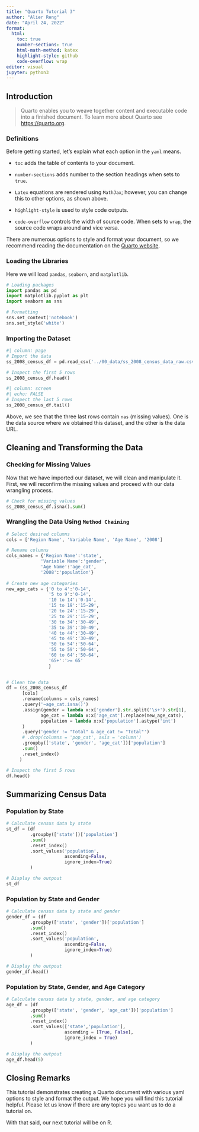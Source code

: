 ```yaml
---
title: "Quarto Tutorial 3"
author: "Alier Reng"
date: "April 24, 2022"
format: 
  html:
    toc: true
    number-sections: true
    html-math-method: katex
    highlight-style: github
    code-overflow: wrap
editor: visual
jupyter: python3
---
```


## Introduction

> Quarto enables you to weave together content and executable code into a finished document.
> To learn more about Quarto see <https://quarto.org>.

### Definitions

Before getting started, let's explain what each option in the `yaml` means.

-   `toc` adds the table of contents to your document.

-   `number-sections` adds number to the section headings when sets to `true`.

-   `Latex` equations are rendered using `MathJax`; however, you can change this to other options, as shown above.

-   `highlight-style` is used to style code outputs.

-   `code-overflow` controls the width of source code.
    When sets to `wrap`, the source code wraps around and vice versa.

There are numerous options to style and format your document, so we recommend reading the documentation on the [Quarto website](https://quarto.org/docs/output-formats).

### Loading the Libraries

Here we will load `pandas`, `seaborn`, and `matplotlib`.

```python
# Loading packages
import pandas as pd
import matplotlib.pyplot as plt
import seaborn as sns

# Formatting
sns.set_context('notebook')
sns.set_style('white')
```

### Importing the Dataset

```python
#| column: page
# Import the data
ss_2008_census_df = pd.read_csv('../00_data/ss_2008_census_data_raw.csv')

# Inspect the first 5 rows
ss_2008_census_df.head()
```

```python
#| column: screen
#| echo: FALSE
# Inspect the last 5 rows
ss_2008_census_df.tail()
```

Above, we see that the three last rows contain `nas` (missing values).
One is the data source where we obtained this dataset, and the other is the data URL.

## Cleaning and Transforming the Data

### Checking for Missing Values

Now that we have imported our dataset, we will clean and manipulate it.
First, we will reconfirm the missing values and proceed with our data wrangling process.

```python
# Check for missing values
ss_2008_census_df.isna().sum()
```

### Wrangling the Data Using `Method Chaining`

```python
# Select desired columns
cols = ['Region Name', 'Variable Name', 'Age Name', '2008']

# Rename columns
cols_names = {'Region Name':'state', 
             'Variable Name':'gender', 
             'Age Name':'age_cat', 
             '2008':'population'}
             
# Create new age categories           
new_age_cats = {'0 to 4':'0-14', 
                '5 to 9':'0-14',
                '10 to 14':'0-14',
                '15 to 19':'15-29', 
                '20 to 24':'15-29',
                '25 to 29':'15-29',
                '30 to 34':'30-49', 
                '35 to 39':'30-49',
                '40 to 44':'30-49',
                '45 to 49':'30-49', 
                '50 to 54':'50-64', 
                '55 to 59':'50-64',
                '60 to 64':'50-64', 
                '65+':'>= 65'
                }
             

# Clean the data
df = (ss_2008_census_df
      [cols]
      .rename(columns = cols_names)
      .query('~age_cat.isna()')
      .assign(gender = lambda x:x['gender'].str.split('\s+').str[1],
             age_cat = lambda x:x['age_cat'].replace(new_age_cats),
             population = lambda x:x['population'].astype('int')
      )
      .query('gender != "Total" & age_cat != "Total"')
      # .drop(columns = 'pop_cat', axis = 'column')
      .groupby(['state', 'gender', 'age_cat'])['population']
      .sum()
      .reset_index()
     )

# Inspect the first 5 rows
df.head()
```

## Summarizing Census Data

### Population by State

```python
# Calculate census data by state
st_df = (df  
         .groupby(['state'])['population']
         .sum()
         .reset_index()
         .sort_values('population', 
                      ascending=False, 
                      ignore_index=True)
         )

# Display the outpout
st_df
```

### Population by State and Gender

```python
# Calculate census data by state and gender
gender_df = (df  
         .groupby(['state', 'gender'])['population']
         .sum()
         .reset_index()
         .sort_values('population', 
                      ascending=False, 
                      ignore_index=True)
         )

# Display the outpout
gender_df.head()
```

### Population by State, Gender, and Age Category

```python
# Calculate census data by state, gender, and age category
age_df = (df  
         .groupby(['state', 'gender', 'age_cat'])['population']
         .sum()
         .reset_index()
         .sort_values(['state','population'], 
                      ascending = [True, False], 
                      ignore_index = True)
         )

# Display the outpout
age_df.head(5)
```

## Closing Remarks

This tutorial demonstrates creating a Quarto document with various yaml options to style and format the output.
We hope you will find this tutorial helpful.
Please let us know if there are any topics you want us to do a tutorial on.

With that said, our next tutorial will be on R.
